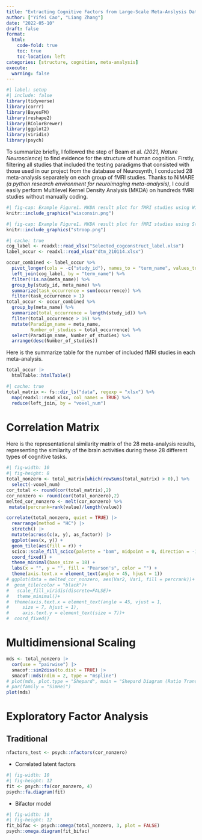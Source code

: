 ```yaml
---
title: "Extracting Cognitive Factors from Large-Scale Meta-Anslysis Data"
author: ["Yifei Cao", "Liang Zhang"]
date: "2022-05-10"
draft: false
format: 
  html:
    code-fold: true
    toc: true
    toc-location: left
categories: [structure, cognition, meta-analysis]
execute:
  warning: false
---
```


```r
#| label: setup
#| include: false
library(tidyverse)
library(corrr)
library(BayesFM)
library(reshape2)
library(RColorBrewer)
library(ggplot2)
library(viridis)
library(psych)
```

To summarize briefly, I followed the step of Beam et al. _(2021, Nature Neuroscience)_ to find evidence for the structure of human cognition. Firstly, filtering all studies that included the testing paradigms that consisted with those used in our project from the database of Neurosynth, I conducted 28 meta-analysis separately on each group of fMRI studies. Thanks to NiMARE _(a python research environment for neuroimaging meta-analysis)_, I could easily perform Multilevel Kernel Density Analysis (MKDA) on hundreds fMRI studies without manually coding.

```r
#| fig-cap: Example Figure1. MKDA result plot for fMRI studies using Wisconsin Card Sorting Games
knitr::include_graphics("wisconsin.png")
```

```r
#| fig-cap: Example Figure1. MKDA result plot for fMRI studies using Stroop task
knitr::include_graphics("stroop.png")
```

```r
#| cache: true
cog_label <- readxl::read_xlsx("Selected_cogconstruct_label.xlsx")
label_occur <- readxl::read_xlsx("dtm_210114.xlsx")

occur_combined <- label_occur %>% 
  pivot_longer(cols = -c("study_id"), names_to = "term_name", values_to = "occurrence") %>% 
  left_join(cog_label, by = "term_name") %>% 
  filter(!is.na(meta_name)) %>% 
  group_by(study_id, meta_name) %>% 
  summarize(task_occurrence = sum(occurrence)) %>% 
  filter(task_occurrence > 1)
total_occur <- occur_combined %>% 
  group_by(meta_name) %>% 
  summarize(total_occurrence = length(study_id)) %>% 
  filter(total_occurrence > 16) %>% 
  mutate(Paradigm_name = meta_name,
         Number_of_studies = total_occurrence) %>% 
  select(Paradigm_name, Number_of_studies) %>% 
  arrange(desc(Number_of_studies))
```

Here is the summarize table for the number of included fMRI studies in each meta-analysis.

```r
total_occur |> 
  htmlTable::htmlTable()
```

```r
#| cache: true
total_matrix <- fs::dir_ls("data", regexp = "xlsx") %>% 
  map(readxl::read_xlsx, col_names = TRUE) %>% 
  reduce(left_join, by = "voxel_num")
```

# Correlation Matrix
Here is the representational similarity matrix of the 28 meta-analysis results, representing the similarity of the brain activities during these 28 different types of cognitive tasks.

```r
#| fig-width: 10
#| fig-height: 8
total_nonzero <- total_matrix[which(rowSums(total_matrix) > 0),] %>% 
  select(-voxel_num)
cor_total <- round(cor(total_matrix),2)
cor_nonzero <- round(cor(total_nonzero),2)
melted_cor_nonzero <- melt(cor_nonzero) %>% 
 mutate(percrank=rank(value)/length(value))

correlate(total_nonzero, quiet = TRUE) |>
  rearrange(method = "HC") |>
  stretch() |>
  mutate(across(c(x, y), as_factor)) |>
  ggplot(aes(x, y)) +
  geom_tile(aes(fill = r)) +
  scico::scale_fill_scico(palette = "bam", midpoint = 0, direction = -1) +
  coord_fixed() +
  theme_minimal(base_size = 18) +
  labs(x = "", y = "", fill = "Pearson's", color = "") +
  theme(axis.text.x = element_text(angle = 45, hjust = 1))
# ggplot(data = melted_cor_nonzero, aes(Var2, Var1, fill = percrank))+
#  geom_tile(color = "black")+
#   scale_fill_viridis(discrete=FALSE)+
#   theme_minimal()+ 
#  theme(axis.text.x = element_text(angle = 45, vjust = 1, 
#     size = 7, hjust = 1),
#     axis.text.y = element_text(size = 7))+
#  coord_fixed()
```

# Multidimensional Scaling

```r
mds <- total_nonzero |> 
  cor(use = "pairwise") |> 
  smacof::sim2diss(to.dist = TRUE) |> 
  smacof::mds(ndim = 2, type = "mspline")
# plot(mds, plot.type = "Shepard", main = "Shepard Diagram (Ratio Transformation)")
# par(family = "SimHei")
plot(mds)
```

# Exploratory Factor Analysis

## Traditional

```r
nfactors_test <- psych::nfactors(cor_nonzero)
```

* Correlated latent factors

```r
#| fig-width: 10
#| fig-height: 12
fit <- psych::fa(cor_nonzero, 4)
psych::fa.diagram(fit)
```

* Bifactor model

```r
#| fig-width: 10
#| fig-height: 12
fit_bifac <- psych::omega(total_nonzero, 3, plot = FALSE)
psych::omega.diagram(fit_bifac)
```
